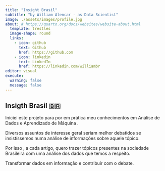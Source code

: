 ```yaml
---
title: "Insight Brasil"
subtitle: "by William Alencar - as Data Scientist"
image: ./assets/images/profile.jpg
about: # https://quarto.org/docs/websites/website-about.html
  template: trestles
  image-shape: round
  links:
    - icon: github
      text: Github
      href: https://github.com
    - icon: linkedin
      text: LinkedIn
      href: https://linkedin.com/williambr
editor: visual
execute: 
  warning: false
  message: false 
---
```


## Insigth Brasil 🇧🇷

Iniciei este projeto para por em prática meu conhecimentos em Análise de Dados e Aprendizado de Máquina .

Diversos assuntos de interesse geral seriam melhor debatidos se insistíssemos numa análise de informações sobre aquele tópico.

Por isso , a cada artigo, quero trazer tópicos presentes na sociedade Brasileira com uma análise dos dados que temos a respeito.

Transformar dados em informação e contribuir com o debate.
